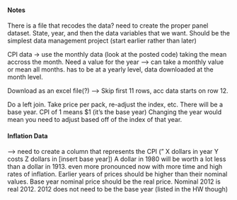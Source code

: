 #### Notes
There is a file that recodes the data?
need to create the proper panel dataset. 
State, year, and then the data variables that we want. 
Should be the simplest data management project (start earlier rather than later)

CPI data -> use the monthly data (look at the posted code)
    taking the mean accross the month. 
    Need a value for the year --> can take a monthly value or mean all months.
    has to be at a yearly level, data downloaded at the month level. 

Download as an excel file(?) --> Skip first 11 rows, acc data starts on row 12. 

Do a left join.
Take price per pack, re-adjust the index, etc. There will be a base year.
    CPI of 1 means $1 (it's the base year)
    Changing the year would mean you need to adjust based off of the index of that year. 

#### Inflation Data
--> need to create a column that represents the CPI (" X dollars in year Y costs Z dollars in [insert base year])
    A dollar in 1980 will be worth a lot less than a dollar in 1913.
        even more pronounced now with more time and high rates of inflation.
        Earlier years of prices should be higher than their nominal values.
        Base year nominal price should be the real price. 
        Nominal 2012 is real 2012. 
    2012 does not need to be the base year (listed in the HW though)
    